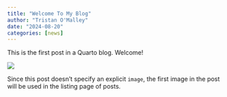 ---
title: "Welcome To My Blog"
author: "Tristan O'Malley"
date: "2024-08-20"
categories: [news]
---

This is the first post in a Quarto blog. Welcome!

![](thumbnail.jpg)

Since this post doesn't specify an explicit `image`, the first image in the post will be used in the listing page of posts.
